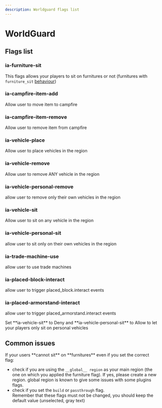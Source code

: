 ```yaml
---
description: Worldguard flags list
---
```


# WorldGuard

## Flags list

### ia-furniture-sit

This flags allows your players to sit on furnitures or not (furnitures with `furniture_sit` [behaviour](/../plugin-usage/adding-content/item-properties/behaviours/))

### ia-campfire-item-add

Allow user to move item to campfire

### ia-campfire-item-remove

Allow user to remove item from campfire

### ia-vehicle-place

Allow user to place vehicles in the region

### ia-vehicle-remove

Allow user to remove ANY vehicle in the region

### ia-vehicle-personal-remove

allow user to remove only their own vehicles in the region

### ia-vehicle-sit

Allow user to sit on any vehicle in the region

### ia-vehicle-personal-sit

allow user to sit only on their own vehicles in the region

### ia-trade-machine-use

allow user to use trade machines

### ia-placed-block-interact

allow user to trigger placed\_block.interact events

### ia-placed-armorstand-interact

allow user to trigger placed\_armorstand.interact events


<Note>
Set **ia-vehicle-sit** to Deny and **ia-vehicle-personal-sit** to Allow to let your players only sit on personal vehicles
</Note>


## Common issues


<Warning>
If your users **cannot sit** on **furnitures** even if you set the correct flag:

* check if you are using the `__global__ region` as your main region (the one on which you applied the furniture flag). If yes, please create a new region. global region is known to give some issues with some plugins flags.
* check if you set the `build` or `passthrough` flag. \
  Remember that these flags must not be changed, you should keep the default value (unselected, gray text)
</Warning>

